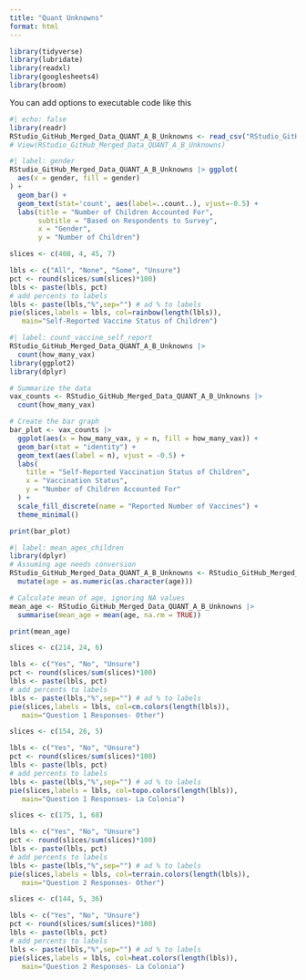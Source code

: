 ```yaml
---
title: "Quant Unknowns"
format: html
---
```


```r
library(tidyverse)
library(lubridate)
library(readxl)
library(googlesheets4)
library(broom)
```

You can add options to executable code like this

```r
#| echo: false
library(readr)
RStudio_GitHub_Merged_Data_QUANT_A_B_Unknowns <- read_csv("RStudio_GitHub Merged Data (QUANT) - A+B Unknowns.csv")
# View(RStudio_GitHub_Merged_Data_QUANT_A_B_Unknowns)
```

```r
#| label: gender
RStudio_GitHub_Merged_Data_QUANT_A_B_Unknowns |> ggplot(
  aes(x = gender, fill = gender)
) +
  geom_bar() +
  geom_text(stat='count', aes(label=..count..), vjust=-0.5) +
  labs(title = "Number of Children Accounted For",
       subtitle = "Based on Respondents to Survey",
       x = "Gender",
       y = "Number of Children")

slices <- c(408, 4, 45, 7)

lbls <- c("All", "None", "Some", "Unsure")
pct <- round(slices/sum(slices)*100)
lbls <- paste(lbls, pct)
# add percents to labels
lbls <- paste(lbls,"%",sep="") # ad % to labels
pie(slices,labels = lbls, col=rainbow(length(lbls)),
   main="Self-Reported Vaccine Status of Children")
```

```r
#| label: count_vaccine_self_report
RStudio_GitHub_Merged_Data_QUANT_A_B_Unknowns |>
  count(how_many_vax)
library(ggplot2)
library(dplyr)

# Summarize the data
vax_counts <- RStudio_GitHub_Merged_Data_QUANT_A_B_Unknowns |>
  count(how_many_vax)

# Create the bar graph
bar_plot <- vax_counts |>
  ggplot(aes(x = how_many_vax, y = n, fill = how_many_vax)) +
  geom_bar(stat = "identity") +
  geom_text(aes(label = n), vjust = -0.5) +
  labs(
    title = "Self-Reported Vaccination Status of Children",
    x = "Vaccination Status",
    y = "Number of Children Accounted For"
  ) +
  scale_fill_discrete(name = "Reported Number of Vaccines") +
  theme_minimal()

print(bar_plot)
```

```r
#| label: mean_ages_children
library(dplyr)
# Assuming age needs conversion
RStudio_GitHub_Merged_Data_QUANT_A_B_Unknowns <- RStudio_GitHub_Merged_Data_QUANT_A_B_Unknowns |>
  mutate(age = as.numeric(as.character(age)))

# Calculate mean of age, ignoring NA values
mean_age <- RStudio_GitHub_Merged_Data_QUANT_A_B_Unknowns |>
  summarise(mean_age = mean(age, na.rm = TRUE))

print(mean_age)

```

```r
slices <- c(214, 24, 6)

lbls <- c("Yes", "No", "Unsure")
pct <- round(slices/sum(slices)*100)
lbls <- paste(lbls, pct)
# add percents to labels
lbls <- paste(lbls,"%",sep="") # ad % to labels
pie(slices,labels = lbls, col=cm.colors(length(lbls)),
   main="Question 1 Responses- Other")

slices <- c(154, 26, 5)

lbls <- c("Yes", "No", "Unsure")
pct <- round(slices/sum(slices)*100)
lbls <- paste(lbls, pct)
# add percents to labels
lbls <- paste(lbls,"%",sep="") # ad % to labels
pie(slices,labels = lbls, col=topo.colors(length(lbls)),
   main="Question 1 Responses- La Colonia")

slices <- c(175, 1, 68)

lbls <- c("Yes", "No", "Unsure")
pct <- round(slices/sum(slices)*100)
lbls <- paste(lbls, pct)
# add percents to labels
lbls <- paste(lbls,"%",sep="") # ad % to labels
pie(slices,labels = lbls, col=terrain.colors(length(lbls)),
   main="Question 2 Responses- Other")

slices <- c(144, 5, 36)

lbls <- c("Yes", "No", "Unsure")
pct <- round(slices/sum(slices)*100)
lbls <- paste(lbls, pct)
# add percents to labels
lbls <- paste(lbls,"%",sep="") # ad % to labels
pie(slices,labels = lbls, col=heat.colors(length(lbls)),
   main="Question 2 Responses- La Colonia")
```

